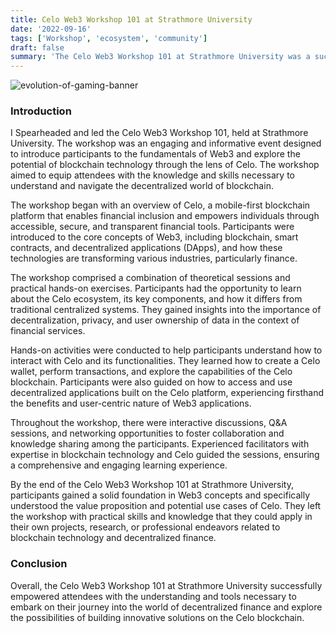 ```yaml
---
title: Celo Web3 Workshop 101 at Strathmore University
date: '2022-09-16'
tags: ['Workshop', 'ecosystem', 'community']
draft: false
summary: 'The Celo Web3 Workshop 101 at Strathmore University was a successful event introducing participants to Web3 fundamentals and blockchain potential, focusing on Celo. It provided knowledge, practical skills, and networking opportunities, empowering attendees to navigate decentralized finance and develop innovative solutions on the Celo blockchain. Engage with the article'
---
```


![evolution-of-gaming-banner](/static/images/canada/CeloStrathmore.jpg)

### Introduction<br/>

I Spearheaded and led the Celo Web3 Workshop 101, held at Strathmore University. The workshop was an engaging and informative event designed to introduce participants to the fundamentals of Web3 and explore the potential of blockchain technology through the lens of Celo. The workshop aimed to equip attendees with the knowledge and skills necessary to understand and navigate the decentralized world of blockchain.

The workshop began with an overview of Celo, a mobile-first blockchain platform that enables financial inclusion and empowers individuals through accessible, secure, and transparent financial tools. Participants were introduced to the core concepts of Web3, including blockchain, smart contracts, and decentralized applications (DApps), and how these technologies are transforming various industries, particularly finance.

The workshop comprised a combination of theoretical sessions and practical hands-on exercises. Participants had the opportunity to learn about the Celo ecosystem, its key components, and how it differs from traditional centralized systems. They gained insights into the importance of decentralization, privacy, and user ownership of data in the context of financial services.

Hands-on activities were conducted to help participants understand how to interact with Celo and its functionalities. They learned how to create a Celo wallet, perform transactions, and explore the capabilities of the Celo blockchain. Participants were also guided on how to access and use decentralized applications built on the Celo platform, experiencing firsthand the benefits and user-centric nature of Web3 applications.

Throughout the workshop, there were interactive discussions, Q&A sessions, and networking opportunities to foster collaboration and knowledge sharing among the participants. Experienced facilitators with expertise in blockchain technology and Celo guided the sessions, ensuring a comprehensive and engaging learning experience.

By the end of the Celo Web3 Workshop 101 at Strathmore University, participants gained a solid foundation in Web3 concepts and specifically understood the value proposition and potential use cases of Celo. They left the workshop with practical skills and knowledge that they could apply in their own projects, research, or professional endeavors related to blockchain technology and decentralized finance.

### Conclusion <br/>

Overall, the Celo Web3 Workshop 101 at Strathmore University successfully empowered attendees with the understanding and tools necessary to embark on their journey into the world of decentralized finance and explore the possibilities of building innovative solutions on the Celo blockchain.
